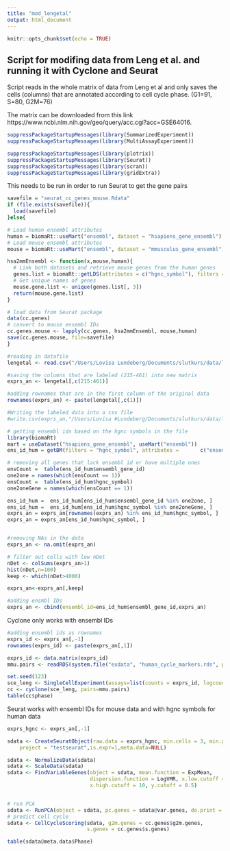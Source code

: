 ```yaml
---
title: "mod_lengetal"
output: html_document
---
```


```r
knitr::opts_chunk$set(echo = TRUE)
```

## Script for modifing data from Leng et al. and running it with Cyclone and Seurat

Script reads in the whole matrix of data from Leng et al and only saves the cells (columns) that are annotated according to cell cycle phase. (G1=91, S=80, G2M=76)

The matrix can be downloaded from this link https://www.ncbi.nlm.nih.gov/geo/query/acc.cgi?acc=GSE64016. 

```r

suppressPackageStartupMessages(library(SummarizedExperiment))
suppressPackageStartupMessages(library(MultiAssayExperiment))

suppressPackageStartupMessages(library(plotrix))
suppressPackageStartupMessages(library(Seurat))
suppressPackageStartupMessages(library(scran))
suppressPackageStartupMessages(library(gridExtra))

```

This needs to be run in order to run Seurat to get the gene pairs
```r
savefile = "seurat_cc_genes_mouse.Rdata"
if (file.exists(savefile)){
  load(savefile)
}else{

# Load human ensembl attributes
human = biomaRt::useMart("ensembl", dataset = "hsapiens_gene_ensembl")
# Load mouse ensembl attributes
mouse = biomaRt::useMart("ensembl", dataset = "mmusculus_gene_ensembl")

hsa2mmEnsembl <- function(x,mouse,human){
  # Link both datasets and retrieve mouse genes from the human genes
  genes.list = biomaRt::getLDS(attributes = c("hgnc_symbol"), filters = "hgnc_symbol", values = x , mart = human, attributesL = c("mgi_symbol","ensembl_gene_id"), martL = mouse, uniqueRows = T)
  # Get unique names of genes 
  mouse.gene.list <- unique(genes.list[, 3])
  return(mouse.gene.list)
}

# load data from Seurat package
data(cc.genes)
# convert to mouse ensembl IDs
cc.genes.mouse <- lapply(cc.genes, hsa2mmEnsembl, mouse,human)
save(cc.genes.mouse, file=savefile)
}

```


```r
#reading in datafile
lengetal <- read.csv("/Users/Lovisa Lundeberg/Documents/slutkurs/data/lengetal.csv", header = TRUE, sep = ",", quote = "\"")

#saving the columns that are labeled (215-461) into new matrix
exprs_an <- lengetal[,c(215:461)]

#adding rownames that are in the first column of the original data
rownames(exprs_an) <- paste(lengetal[,c(1)])

#Writing the labeled data into a csv file
#write.csv(exprs_an,"/Users/Lovisa #Lundeberg/Documents/slutkurs/data/lengetal_annotated.csv")
```

```r
# getting ensembl ids based on the hgnc symbols in the file
library(biomaRt)
mart = useDataset("hsapiens_gene_ensembl", useMart("ensembl"))
ens_id_hum = getBM(filters = "hgnc_symbol", attributes =       c("ensembl_gene_id","hgnc_symbol"), values=rownames(exprs_an), mart = mart)

# removing all genes that lack ensembl id or have multiple ones
ensCount =  table(ens_id_hum$ensembl_gene_id) 
one2one = names(which(ensCount == 1))
ensCount =  table(ens_id_hum$hgnc_symbol) 
one2oneGene = names(which(ensCount == 1))

ens_id_hum =  ens_id_hum[ens_id_hum$ensembl_gene_id %in% one2one, ]
ens_id_hum =  ens_id_hum[ens_id_hum$hgnc_symbol %in% one2oneGene, ]
exprs_an = exprs_an[rownames(exprs_an) %in% ens_id_hum$hgnc_symbol, ]
exprs_an = exprs_an[ens_id_hum$hgnc_symbol, ]


#removing NAs in the data
exprs_an <- na.omit(exprs_an)
```


```r
# filter out cells with low nDet
nDet <- colSums(exprs_an>1)
hist(nDet,n=100)
keep <- which(nDet>4000)

exprs_an<-exprs_an[,keep]

#adding ensmbl IDs
exprs_an <- cbind(ensembl_id=ens_id_hum$ensembl_gene_id,exprs_an)
```

Cyclone only works with ensembl IDs
```r
#adding ensembl ids as rownames
exprs_id <- exprs_an[,-1]
rownames(exprs_id) <- paste(exprs_an[,1]) 

exprs_id <- data.matrix(exprs_id)
mmu.pairs <- readRDS(system.file("exdata", "human_cycle_markers.rds", package="scran"))

set.seed(123)
sce_leng <- SingleCellExperiment(assays=list(counts = exprs_id, logcounts = log2(exprs_id+1)))
cc <- cyclone(sce_leng, pairs=mmu.pairs)
table(cc$phase)
```

Seurat works with ensembl IDs for mouse data and with hgnc symbols for human data
```r
exprs_hgnc <- exprs_an[,-1]

sdata <- CreateSeuratObject(raw.data = exprs_hgnc, min.cells = 3, min.genes = 200,
    project = "testseurat",is.expr=1,meta.data=NULL)

sdata <- NormalizeData(sdata)
sdata <- ScaleData(sdata)
sdata <- FindVariableGenes(object = sdata, mean.function = ExpMean, 
                           dispersion.function = LogVMR, x.low.cutoff = 0.2, 
                           x.high.cutoff = 10, y.cutoff = 0.5)


# run PCA
sdata <- RunPCA(object = sdata, pc.genes = sdata@var.genes, do.print = FALSE)  
# predict cell cycle
sdata <- CellCycleScoring(sdata, g2m.genes = cc.genes$g2m.genes, 
                          s.genes = cc.genes$s.genes)

table(sdata@meta.data$Phase)

```
